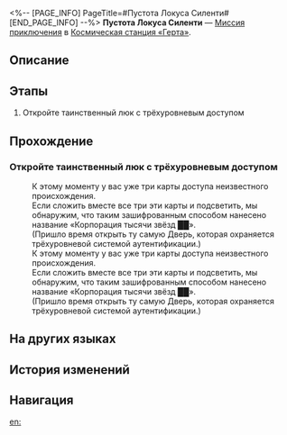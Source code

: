 <%-- [PAGE_INFO]
PageTitle=#Пустота Локуса Силенти#
[END_PAGE_INFO] --%>
{{Дополнить|Диалоги.}}
{{Миссия Инфобокс
|id              = 2000107
|Название        = 
|Изображение     = Миссия Пустота Локуса Силенти.png
|Тип             = Миссия приключения
|Событие         = 
|Глава           = 
|Условия         = Завершена [[Миссия приключения]] «[[Пустота Локуса Силенти]]»
|Персонажи       = Первопроходец
|СтартЛокация    = [[Космическая станция «Герта»]] — [[Базовая зона]]
|Мир             = Космическая станция «Герта»
|Предыдущая      = 
|Следующая       = 
|Награды         = Журнал приключений*2; Гертариумы*50; Кредиты*5 000
}}
'''Пустота Локуса Силенти''' — [[Миссия приключения]] в [[Космическая станция «Герта»]].

==Описание==
{{Описание|<!--официальное описание из Перекрёстка судеб-->}}

==Этапы==
# Откройте таинственный люк с трёхуровневым доступом

==Прохождение==
{{Дополнить}}

===Откройте таинственный люк с трёхуровневым доступом===
{{Описание миссии|тип=Миссия приключения|локация=Базовая зона|Сбой в системе идентификации Герты, таинственный люк с трёхуровневым доступом и три сломанных карточки доступа, разбросанные в разных местах...<br />Как только головоломка будет собрана, тайна, стоящая за ней, будет разгадана.}}
{{Диалог Начало}}

:К этому моменту у вас уже три карты доступа неизвестного происхождения.
:Если сложить вместе все три эти карты и подсветить, мы обнаружим, что таким зашифрованным способом нанесено название «Корпорация тысячи звёзд ██».
:(Пришло время открыть ту самую Дверь, которая охраняется трёхуровневой системой аутентификации.)
:К этому моменту у вас уже три карты доступа неизвестного происхождения.
:Если сложить вместе все три эти карты и подсветить, мы обнаружим, что таким зашифрованным способом нанесено название «Корпорация тысячи звёзд ██».
:(Пришло время открыть ту самую Дверь, которая охраняется трёхуровневой системой аутентификации.)
{{Диалог Конец}}

==На других языках==
{{На других языках
|en   = Emptiness of Locus Silentii
|zhs  = 宓堂空境
|zht  = 宓堂空境
|ja   = 伏堂空境
|ko   = 고요한 빈 공간
|es   = Vacuidad serena
|fr   = Le vide de Locus Silentii
|ru   = Пустота Локуса Силенти
|th   = ดินแดนที่เงียบสงัด
|vi   = Không Gian Cõi Lặng
|de   = Leere des Locus Silentii
|id   = Kekosongan Locus Silentii
|pt   = Vazio de Locus Silentii
}}

==История изменений==
{{История изменений|3.5}}

==Навигация==
{{Миссия приключения Навбокс|Глава }}

[[en:]]
